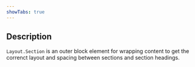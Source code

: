 ```yaml
---
showTabs: true
---
```


## Description

`Layout.Section` is an outer block element for wrapping content to get the correnct layout and spacing between sections and section headings.
